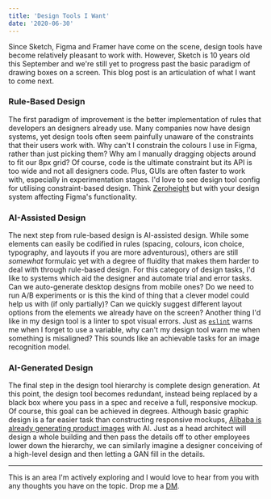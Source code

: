 ```yaml
---
title: 'Design Tools I Want'
date: '2020-06-30'
---
```


Since Sketch, Figma and Framer have come on the scene, design tools
have become relatively pleasant to work with. However, Sketch is 10
years old this September and we're still yet to progress past the
basic paradigm of drawing boxes on a screen. This blog post is an
articulation of what I want to come next.

### Rule-Based Design

The first paradigm of improvement is the better implementation of
rules that developers an designers already use. Many companies now
have design systems, yet design tools often seem painfully unaware of
the constraints that their users work with. Why can't I constrain the
colours I use in Figma, rather than just picking them? Why am I
manually dragging objects around to fit our 8px grid? Of course, code
is the ultimate constraint but its API is too wide and not all
designers code. Plus, GUIs are often faster to work with, especially
in experimentation stages. I'd love to see design tool config for
utilising constraint-based design. Think
[Zeroheight](https://zeroheight.com/) but with your design system
affecting Figma's functionality.

### AI-Assisted Design

The next step from rule-based design is AI-assisted design. While some
elements can easily be codified in rules (spacing, colours, icon
choice, typography, and layouts if you are more adventurous), others
are still _somewhat_ formulaic yet with a degree of fluidity that
makes them harder to deal with through rule-based design. For this
category of design tasks, I'd like to systems which aid the designer
and automate trial and error tasks. Can we auto-generate desktop
designs from mobile ones? Do we need to run A/B experiments or is this
the kind of thing that a clever model could help us with (if only
partially)? Can we quickly suggest different layout options from the
elements we already have on the screen? Another thing I'd like in my
design tool is a linter to spot visual errors. Just as
[`eslint`](https://eslint.org/) warns me when I forget to use a
variable, why can't my design tool warn me when something is
misaligned? This sounds like an achievable tasks for an image
recognition model.

### AI-Generated Design

The final step in the design tool hierarchy is complete design
generation. At this point, the design tool becomes redundant, instead
being replaced by a black box where you pass in a spec and receive a
full, responsive mockup. Of course, this goal can be achieved in
degrees. Although basic graphic design is a far easier task than
constructing responsive mockups,
[Alibaba is already generating product images](https://www.alibabacloud.com/blog/alibaba-luban-ai-based-graphic-design-tool_594294)
with AI. Just as a head architect will design a whole building and
then pass the details off to other employees lower down the hierarchy,
we can similarly imagine a designer conceiving of a high-level design
and then letting a GAN fill in the details.

---

This is an area I'm actively exploring and I would love to hear from
you with any thoughts you have on the topic. Drop me a
[DM](https://twitter.com/mulholo).

